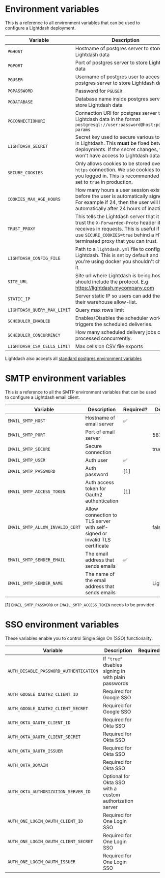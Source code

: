 # Environment variables

This is a reference to all environment variables that can be used to configure a Lightdash deployment.

| Variable                    | Description                                                                                                                                                                                                   | Required? | Default                                                         |
|-----------------------------|---------------------------------------------------------------------------------------------------------------------------------------------------------------------------------------------------------------|-----------|-----------------------------------------------------------------|
| `PGHOST`                    | Hostname of postgres server to store Lightdash data                                                                                                                                                           | ✅         |                                                                 |
| `PGPORT`                    | Port of postgres server to store Lightdash data                                                                                                                                                               | ✅         |                                                                 |
| `PGUSER`                    | Username of postgres user to access postgres server to store Lightdash data                                                                                                                                   | ✅         |                                                                 |
| `PGPASSWORD`                | Password for `PGUSER`                                                                                                                                                                                         | ✅         |                                                                 |
| `PGDATABASE`                | Database name inside postgres server to store Lightdash data                                                                                                                                                  | ✅         |                                                                 |
| `PGCONNECTIONURI`           | Connection URI for postgres server to store Lightdash data in the format `postgresql://user:password@host:port/db?params`                                                                                     |           | This is an alternative to providing the previous `PG` variables |
| `LIGHTDASH_SECRET`          | Secret key used to secure various tokens in Lightdash. This **must** be fixed between deployments. If the secret changes, you won't have access to Lightdash data.                                            | ✅         |                                                                 |
| `SECURE_COOKIES`            | Only allows cookies to be stored over a `https` connection. We use cookies to keep you logged in. This is recommended to be set to `true` in production.                                                      |           | `false`                                                         |
| `COOKIES_MAX_AGE_HOURS`     | How many hours a user session exists before the user is automatically signed out. For example if 24, then the user will be automatically after 24 hours of inactivity.                                        |
| `TRUST_PROXY`               | This tells the Lightdash server that it can trust the `X-Forwarded-Proto` header it receives in requests. This is useful if you use `SECURE_COOKIES=true` behind a HTTPS terminated proxy that you can trust. |           | `false`                                                         |
| `LIGHTDASH_CONFIG_FILE`     | Path to a `lightdash.yml` file to configure Lightdash. This is set by default and if you're using docker you shouldn't change it.                                                                             |           |                                                                 |
| `SITE_URL`                  | Site url where Lightdash is being hosted. It should include the protocol. E.g https://lightdash.mycompany.com                                                                                                 |           | `http://localhost:8080`                                         |
| `STATIC_IP`                 | Server static IP so users can add the IP to their warehouse allow-list.                                                                                                                                       |           | `http://localhost:8080`                                         |
| `LIGHTDASH_QUERY_MAX_LIMIT` | Query max rows limit                                                                                                                                                                                          |           | `5000`                                                          |                                                           |
| `SCHEDULER_ENABLED`         | Enables/Disables the scheduler worker that triggers the scheduled deliveries.                                                                                                                                 |           | `true`                                                          |
| `SCHEDULER_CONCURRENCY`     | How many scheduled delivery jobs can be processed concurrently.                                                                                                                                               |           | `1`                                                             |
| `LIGHTDASH_CSV_CELLS_LIMIT` | Max cells on CSV file exports                                                                                                                                                                                          |           | `100000`                                                          |                                                           |

Lightdash also accepts all [standard postgres environment variables](https://www.postgresql.org/docs/9.3/libpq-envars.html)

# SMTP environment variables

This is a reference to all the SMTP environment variables that can be used to configure a Lightdash email client.

| Variable | Description | Required? | Default |
|----------|-------------|-----------|---------|
|`EMAIL_SMTP_HOST`| Hostname of email server | ✅ | |
|`EMAIL_SMTP_PORT` | Port of email server | | 587 |
|`EMAIL_SMTP_SECURE` | Secure connection | | true |
|`EMAIL_SMTP_USER` | Auth user | ✅ | |
|`EMAIL_SMTP_PASSWORD` | Auth password | [1] | |
|`EMAIL_SMTP_ACCESS_TOKEN` | Auth access token for Oauth2 authentication | [1] | |
|`EMAIL_SMTP_ALLOW_INVALID_CERT` | Allow connection to TLS server with self-signed or invalid TLS certificate | | false |
|`EMAIL_SMTP_SENDER_EMAIL` | The email address that sends emails | ✅ | |
|`EMAIL_SMTP_SENDER_NAME` | The name of the email address that sends emails | | Lightdash |

[1] `EMAIL_SMTP_PASSWORD` or `EMAIL_SMTP_ACCESS_TOKEN` needs to be provided

# SSO environment variables

These variables enable you to control Single Sign On (SSO) functionality.

| Variable                               | Description                                              | Required? | Default |
|----------------------------------------|----------------------------------------------------------|-----------|---------|
| `AUTH_DISABLE_PASSWORD_AUTHENTICATION` | If `"true"` disables signing in with plain passwords     |           | false   |
| `AUTH_GOOGLE_OAUTH2_CLIENT_ID`         | Required for Google SSO                                  |           |         |
| `AUTH_GOOGLE_OAUTH2_CLIENT_SECRET`     | Required for Google SSO                                  |           |         |
| `AUTH_OKTA_OAUTH_CLIENT_ID`            | Required for Okta SSO                                    |           |         |
| `AUTH_OKTA_OAUTH_CLIENT_SECRET`        | Required for Okta SSO                                    |           |         |
| `AUTH_OKTA_OAUTH_ISSUER`               | Required for Okta SSO                                    |           |         |
| `AUTH_OKTA_DOMAIN`                     | Required for Okta SSO                                    |           |         |
| `AUTH_OKTA_AUTHORIZATION_SERVER_ID`    | Optional for Okta SSO with a custom authorization server |           |         |
| `AUTH_ONE_LOGIN_OAUTH_CLIENT_ID`       | Required for One Login SSO                               |           |         |
| `AUTH_ONE_LOGIN_OAUTH_CLIENT_SECRET`   | Required for One Login SSO                               |           |         |
| `AUTH_ONE_LOGIN_OAUTH_ISSUER`          | Required for One Login SSO                               |           |         |

